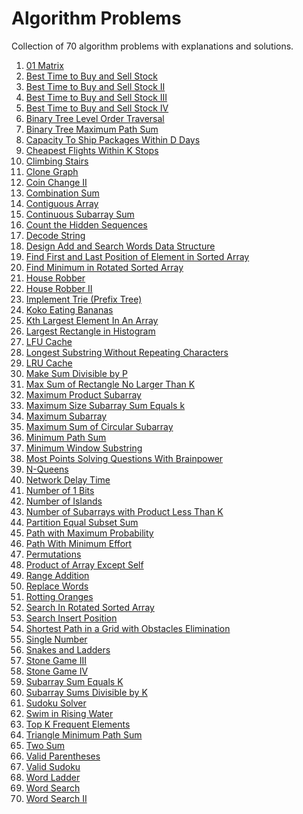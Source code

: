 # Algorithm Problems

Collection of 70 algorithm problems with explanations and solutions.

1. [01 Matrix](/problems/542-01-matrix) <DifficultyBadge difficulty="medium" size="sm" />
2. [Best Time to Buy and Sell Stock](/problems/121-best-time-to-buy-and-sell-stock) <DifficultyBadge difficulty="easy" size="sm" />
3. [Best Time to Buy and Sell Stock II](/problems/122-best-time-to-buy-and-sell-stock-ii) <DifficultyBadge difficulty="medium" size="sm" />
4. [Best Time to Buy and Sell Stock III](/problems/123-best-time-to-buy-and-sell-stock-iii) <DifficultyBadge difficulty="hard" size="sm" />
5. [Best Time to Buy and Sell Stock IV](/problems/188-best-time-to-buy-and-sell-stock-iv) <DifficultyBadge difficulty="hard" size="sm" />
6. [Binary Tree Level Order Traversal](/problems/102-binary-tree-level-order-traversal) <DifficultyBadge difficulty="medium" size="sm" />
7. [Binary Tree Maximum Path Sum](/problems/124-binary-tree-maximum-path-sum) <DifficultyBadge difficulty="hard" size="sm" />
8. [Capacity To Ship Packages Within D Days](/problems/1011-capacity-to-ship-packages-within-d-days) <DifficultyBadge difficulty="medium" size="sm" />
9. [Cheapest Flights Within K Stops](/problems/787-cheapest-flights-within-k-stops) <DifficultyBadge difficulty="medium" size="sm" />
10. [Climbing Stairs](/problems/70-climbing-stairs) <DifficultyBadge difficulty="easy" size="sm" />
11. [Clone Graph](/problems/133-clone-graph) <DifficultyBadge difficulty="medium" size="sm" />
12. [Coin Change II](/problems/518-coin-change-ii) <DifficultyBadge difficulty="medium" size="sm" />
13. [Combination Sum](/problems/39-combination-sum) <DifficultyBadge difficulty="medium" size="sm" />
14. [Contiguous Array](/problems/525-contiguous-array) <DifficultyBadge difficulty="medium" size="sm" />
15. [Continuous Subarray Sum](/problems/523-continuous-subarray-sum) <DifficultyBadge difficulty="medium" size="sm" />
16. [Count the Hidden Sequences](/problems/2145-count-the-hidden-sequences) <DifficultyBadge difficulty="medium" size="sm" />
17. [Decode String](/problems/394-decode-string) <DifficultyBadge difficulty="medium" size="sm" />
18. [Design Add and Search Words Data Structure](/problems/211-design-add-and-search-words-data-structure) <DifficultyBadge difficulty="medium" size="sm" />
19. [Find First and Last Position of Element in Sorted Array](/problems/34-find-first-and-last-position-of-element-in-sorted-array) <DifficultyBadge difficulty="medium" size="sm" />
20. [Find Minimum in Rotated Sorted Array](/problems/153-find-minimum-in-rotated-sorted-array) <DifficultyBadge difficulty="medium" size="sm" />
21. [House Robber](/problems/198-house-robber) <DifficultyBadge difficulty="medium" size="sm" />
22. [House Robber II](/problems/213-house-robber-ii) <DifficultyBadge difficulty="medium" size="sm" />
23. [Implement Trie (Prefix Tree)](/problems/208-implement-trie-prefix-tree) <DifficultyBadge difficulty="medium" size="sm" />
24. [Koko Eating Bananas](/problems/875-koko-eating-bananas) <DifficultyBadge difficulty="medium" size="sm" />
25. [Kth Largest Element In An Array](/problems/215-kth-largest-element-in-an-array) <DifficultyBadge difficulty="medium" size="sm" />
26. [Largest Rectangle in Histogram](/problems/84-largest-rectangle-in-histogram) <DifficultyBadge difficulty="hard" size="sm" />
27. [LFU Cache](/problems/460-lfu-cache) <DifficultyBadge difficulty="hard" size="sm" />
28. [Longest Substring Without Repeating Characters](/problems/3-longest-substring-without-repeating-characters) <DifficultyBadge difficulty="medium" size="sm" />
29. [LRU Cache](/problems/146-lru-cache) <DifficultyBadge difficulty="medium" size="sm" />
30. [Make Sum Divisible by P](/problems/1590-make-sum-divisible-by-p) <DifficultyBadge difficulty="medium" size="sm" />
31. [Max Sum of Rectangle No Larger Than K](/problems/363-max-sum-of-rectangle-no-larger-than-k) <DifficultyBadge difficulty="hard" size="sm" />
32. [Maximum Product Subarray](/problems/152-maximum-product-subarray) <DifficultyBadge difficulty="medium" size="sm" />
33. [Maximum Size Subarray Sum Equals k](/problems/325-maximum-size-subarray-sum-equals-k) <DifficultyBadge difficulty="medium" size="sm" />
34. [Maximum Subarray](/problems/53-maximum-subarray) <DifficultyBadge difficulty="medium" size="sm" />
35. [Maximum Sum of Circular Subarray](/problems/918-maximum-sum-of-circular-subarray) <DifficultyBadge difficulty="medium" size="sm" />
36. [Minimum Path Sum](/problems/64-minimum-path-sum) <DifficultyBadge difficulty="medium" size="sm" />
37. [Minimum Window Substring](/problems/76-minimum-window-substring) <DifficultyBadge difficulty="hard" size="sm" />
38. [Most Points Solving Questions With Brainpower](/problems/2140-solving-questions-with-brainpower) <DifficultyBadge difficulty="medium" size="sm" />
39. [N-Queens](/problems/51-n-queens) <DifficultyBadge difficulty="hard" size="sm" />
40. [Network Delay Time](/problems/743-network-delay-time) <DifficultyBadge difficulty="medium" size="sm" />
41. [Number of 1 Bits](/problems/191-number-of-1-bits) <DifficultyBadge difficulty="easy" size="sm" />
42. [Number of Islands](/problems/200-number-of-islands) <DifficultyBadge difficulty="medium" size="sm" />
43. [Number of Subarrays with Product Less Than K](/problems/713-subarray-product-less-than-k) <DifficultyBadge difficulty="medium" size="sm" />
44. [Partition Equal Subset Sum](/problems/416-partition-equal-subset-sum) <DifficultyBadge difficulty="medium" size="sm" />
45. [Path with Maximum Probability](/problems/1514-path-with-maximum-probability) <DifficultyBadge difficulty="medium" size="sm" />
46. [Path With Minimum Effort](/problems/1631-path-with-minimum-effort) <DifficultyBadge difficulty="medium" size="sm" />
47. [Permutations](/problems/46-permutations) <DifficultyBadge difficulty="medium" size="sm" />
48. [Product of Array Except Self](/problems/238-product-of-array-except-self) <DifficultyBadge difficulty="medium" size="sm" />
49. [Range Addition](/problems/370-range-addition) <DifficultyBadge difficulty="medium" size="sm" />
50. [Replace Words](/problems/648-replace-words) <DifficultyBadge difficulty="medium" size="sm" />
51. [Rotting Oranges](/problems/994-rotting-oranges) <DifficultyBadge difficulty="medium" size="sm" />
52. [Search In Rotated Sorted Array](/problems/33-search-in-rotated-sorted-array) <DifficultyBadge difficulty="medium" size="sm" />
53. [Search Insert Position](/problems/35-search-insert-position) <DifficultyBadge difficulty="easy" size="sm" />
54. [Shortest Path in a Grid with Obstacles Elimination](/problems/1293-shortest-path-in-a-grid-with-obstacles-elimination) <DifficultyBadge difficulty="hard" size="sm" />
55. [Single Number](/problems/136-single-number) <DifficultyBadge difficulty="easy" size="sm" />
56. [Snakes and Ladders](/problems/909-snakes-and-ladders) <DifficultyBadge difficulty="medium" size="sm" />
57. [Stone Game III](/problems/1406-stone-game-iii) <DifficultyBadge difficulty="hard" size="sm" />
58. [Stone Game IV](/problems/1510-stone-game-iv) <DifficultyBadge difficulty="hard" size="sm" />
59. [Subarray Sum Equals K](/problems/560-subarray-sum-equals-k) <DifficultyBadge difficulty="medium" size="sm" />
60. [Subarray Sums Divisible by K](/problems/974-subarray-sums-divisible-by-k) <DifficultyBadge difficulty="medium" size="sm" />
61. [Sudoku Solver](/problems/37-sudoku-solver) <DifficultyBadge difficulty="hard" size="sm" />
62. [Swim in Rising Water](/problems/778-swim-in-rising-water) <DifficultyBadge difficulty="hard" size="sm" />
63. [Top K Frequent Elements](/problems/347-top-k-frequent-elements) <DifficultyBadge difficulty="medium" size="sm" />
64. [Triangle Minimum Path Sum](/problems/120-triangle) <DifficultyBadge difficulty="medium" size="sm" />
65. [Two Sum](/problems/1-two-sum) <DifficultyBadge difficulty="easy" size="sm" />
66. [Valid Parentheses](/problems/20-valid-parentheses) <DifficultyBadge difficulty="easy" size="sm" />
67. [Valid Sudoku](/problems/36-valid-sudoku) <DifficultyBadge difficulty="medium" size="sm" />
68. [Word Ladder](/problems/127-word-ladder) <DifficultyBadge difficulty="hard" size="sm" />
69. [Word Search](/problems/79-word-search) <DifficultyBadge difficulty="medium" size="sm" />
70. [Word Search II](/problems/212-word-search-ii) <DifficultyBadge difficulty="hard" size="sm" />
